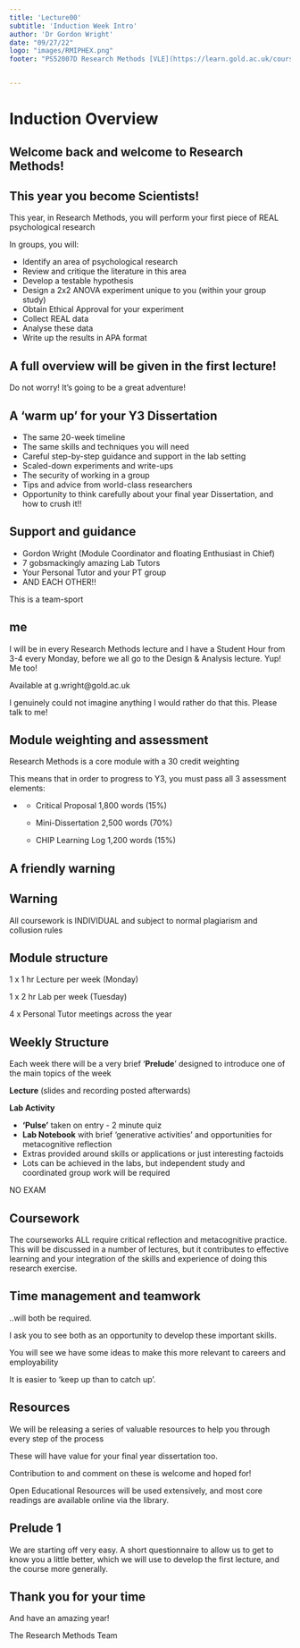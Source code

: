 ```yaml
---
title: 'Lecture00'
subtitle: 'Induction Week Intro'
author: 'Dr Gordon Wright'
date: "09/27/22"
logo: "images/RMIPHEX.png"
footer: "PS52007D Research Methods [VLE](https://learn.gold.ac.uk/course/view.php?id=24472)"


---
```


# Induction Overview

## Welcome back and welcome to Research Methods!

## This year you become Scientists!

This year, in Research Methods, you will perform your first piece of
REAL psychological research

In groups, you will:

::: small
-   Identify an area of psychological research
-   Review and critique the literature in this area
-   Develop a testable hypothesis
-   Design a 2x2 ANOVA experiment unique to you (within your group
    study)
-   Obtain Ethical Approval for your experiment
-   Collect REAL data
-   Analyse these data
-   Write up the results in APA format
:::

## A full overview will be given in the first lecture!

Do not worry! It's going to be a great adventure!

## A 'warm up' for your Y3 Dissertation

::: small
-   The same 20-week timeline
-   The same skills and techniques you will need
-   Careful step-by-step guidance and support in the lab setting
-   Scaled-down experiments and write-ups
-   The security of working in a group
-   Tips and advice from world-class researchers
-   Opportunity to think carefully about your final year Dissertation,
    and how to crush it!!
:::

## Support and guidance

-   Gordon Wright (Module Coordinator and floating Enthusiast in Chief)
-   7 gobsmackingly amazing Lab Tutors
-   Your Personal Tutor and your PT group
-   AND EACH OTHER!!

This is a team-sport

## me

I will be in every Research Methods lecture and I have a Student Hour
from 3-4 every Monday, before we all go to the Design & Analysis
lecture. Yup! Me too!

Available at g.wright\@gold.ac.uk

I genuinely could not imagine anything I would rather do that this.
Please talk to me!

## Module weighting and assessment

Research Methods is a core module with a 30 credit weighting

This means that in order to progress to Y3, you must pass all 3
assessment elements:

-   ::: takeaway
    -   Critical Proposal 1,800 words (15%)

    -   Mini-Dissertation 2,500 words (70%)

    -   CHIP Learning Log 1,200 words (15%)
    :::

## A friendly warning

::: callout-warning
## Warning

All coursework is [INDIVIDUAL]{.shout} and subject to normal plagiarism
and collusion rules
:::

## Module structure

1 x 1 hr Lecture per week (Monday)

1 x 2 hr Lab per week (Tuesday)

4 x Personal Tutor meetings across the year

## Weekly Structure

Each week there will be a very brief '**Prelude**' designed to introduce
one of the main topics of the week

**Lecture** (slides and recording posted afterwards)

**Lab Activity**

-   **'Pulse'** taken on entry - 2 minute quiz
-   **Lab Notebook** with brief 'generative activities' and
    opportunities for metacognitive reflection
-   Extras provided around skills or applications or just interesting
    factoids
-   Lots can be achieved in the labs, but independent study and
    coordinated group work will be required

[NO EXAM]{.shout}

## Coursework

The courseworks ALL require critical reflection and metacognitive
practice. This will be discussed in a number of lectures, but it
contributes to effective learning and your integration of the skills and
experience of doing this research exercise.

## Time management and teamwork

..will both be required.

I ask you to see both as an opportunity to develop these important
skills.

You will see we have some ideas to make this more relevant to careers
and employability

It is easier to 'keep up than to catch up'.

## Resources

We will be releasing a series of valuable resources to help you through
every step of the process

These will have value for your final year dissertation too.

Contribution to and comment on these is welcome and hoped for!

Open Educational Resources will be used extensively, and most core
readings are available online via the library.

## Prelude 1

We are starting off very easy. A short questionnaire to allow us to get
to know you a little better, which we will use to develop the first
lecture, and the course more generally.

## Thank you for your time

And have an amazing year!

The Research Methods Team
